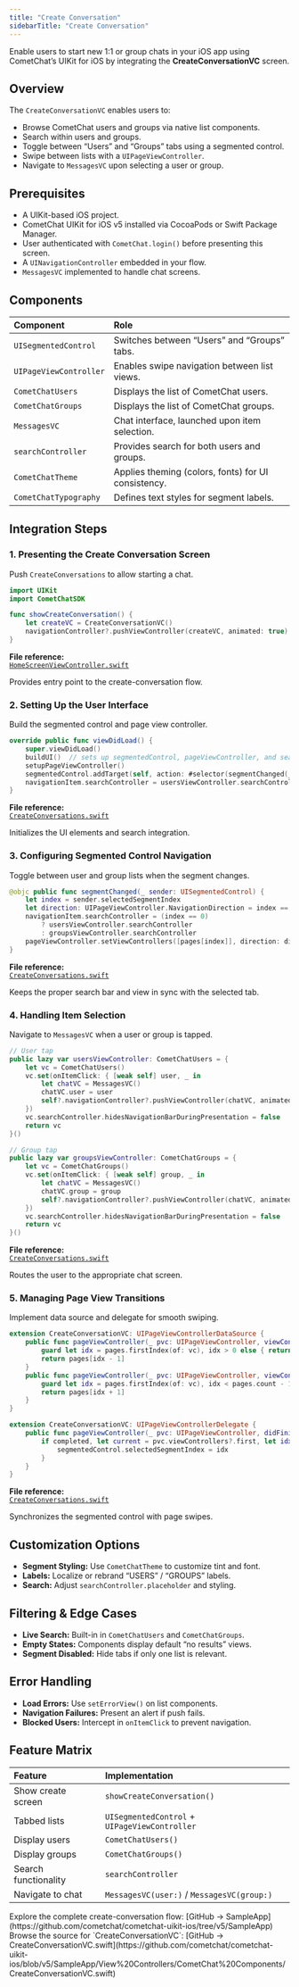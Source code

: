 ```yaml
---
title: "Create Conversation"
sidebarTitle: "Create Conversation"
---
```


Enable users to start new 1:1 or group chats in your iOS app using CometChat’s UIKit for iOS by integrating the **CreateConversationVC** screen.

## Overview

The `CreateConversationVC` enables users to:

- Browse CometChat users and groups via native list components.  
- Search within users and groups.  
- Toggle between “Users” and “Groups” tabs using a segmented control.  
- Swipe between lists with a `UIPageViewController`.  
- Navigate to `MessagesVC` upon selecting a user or group.

## Prerequisites

- A UIKit-based iOS project.  
- CometChat UIKit for iOS v5 installed via CocoaPods or Swift Package Manager.  
- User authenticated with `CometChat.login()` before presenting this screen.  
- A `UINavigationController` embedded in your flow.  
- `MessagesVC` implemented to handle chat screens.

## Components

| Component               | Role                                                        |
|:------------------------|:------------------------------------------------------------|
| `UISegmentedControl`    | Switches between “Users” and “Groups” tabs.                 |
| `UIPageViewController`  | Enables swipe navigation between list views.                |
| `CometChatUsers`        | Displays the list of CometChat users.                       |
| `CometChatGroups`       | Displays the list of CometChat groups.                      |
| `MessagesVC`            | Chat interface, launched upon item selection.               |
| `searchController`      | Provides search for both users and groups.                  |
| `CometChatTheme`        | Applies theming (colors, fonts) for UI consistency.         |
| `CometChatTypography`   | Defines text styles for segment labels.                    |

## Integration Steps

### 1. Presenting the Create Conversation Screen

Push `CreateConversations` to allow starting a chat.

```swift
import UIKit
import CometChatSDK

func showCreateConversation() {
    let createVC = CreateConversationVC()
    navigationController?.pushViewController(createVC, animated: true)
}
```

**File reference:**  
[`HomeScreenViewController.swift`](https://github.com/cometchat/cometchat-uikit-ios/blob/v5/SampleApp/View%20Controllers/HomeScreenViewController.swift)

Provides entry point to the create-conversation flow.

### 2. Setting Up the User Interface

Build the segmented control and page view controller.

```swift
override public func viewDidLoad() {
    super.viewDidLoad()
    buildUI()  // sets up segmentedControl, pageViewController, and searchController
    setupPageViewController()
    segmentedControl.addTarget(self, action: #selector(segmentChanged(_:)), for: .valueChanged)
    navigationItem.searchController = usersViewController.searchController
}
```

**File reference:**  
[`CreateConversations.swift`](https://github.com/cometchat/cometchat-uikit-ios/blob/v5/SampleApp/View%20Controllers/CometChat%20Components/CreateConversations.swift)

Initializes the UI elements and search integration.

### 3. Configuring Segmented Control Navigation

Toggle between user and group lists when the segment changes.

```swift
@objc public func segmentChanged(_ sender: UISegmentedControl) {
    let index = sender.selectedSegmentIndex
    let direction: UIPageViewController.NavigationDirection = index == 0 ? .reverse : .forward
    navigationItem.searchController = (index == 0)
        ? usersViewController.searchController
        : groupsViewController.searchController
    pageViewController.setViewControllers([pages[index]], direction: direction, animated: true)
}
```

**File reference:**  
[`CreateConversations.swift`](https://github.com/cometchat/cometchat-uikit-ios/blob/v5/SampleApp/View%20Controllers/CometChat%20Components/CreateConversations.swift)

Keeps the proper search bar and view in sync with the selected tab.

### 4. Handling Item Selection

Navigate to `MessagesVC` when a user or group is tapped.

```swift
// User tap
public lazy var usersViewController: CometChatUsers = {
    let vc = CometChatUsers()
    vc.set(onItemClick: { [weak self] user, _ in
        let chatVC = MessagesVC()
        chatVC.user = user
        self?.navigationController?.pushViewController(chatVC, animated: true)
    })
    vc.searchController.hidesNavigationBarDuringPresentation = false
    return vc
}()

// Group tap
public lazy var groupsViewController: CometChatGroups = {
    let vc = CometChatGroups()
    vc.set(onItemClick: { [weak self] group, _ in
        let chatVC = MessagesVC()
        chatVC.group = group
        self?.navigationController?.pushViewController(chatVC, animated: true)
    })
    vc.searchController.hidesNavigationBarDuringPresentation = false
    return vc
}()
```

**File reference:**  
[`CreateConversations.swift`](https://github.com/cometchat/cometchat-uikit-ios/blob/v5/SampleApp/View%20Controllers/CometChat%20Components/CreateConversations.swift)

Routes the user to the appropriate chat screen.

### 5. Managing Page View Transitions

Implement data source and delegate for smooth swiping.

```swift
extension CreateConversationVC: UIPageViewControllerDataSource {
    public func pageViewController(_ pvc: UIPageViewController, viewControllerBefore vc: UIViewController) -> UIViewController? {
        guard let idx = pages.firstIndex(of: vc), idx > 0 else { return nil }
        return pages[idx - 1]
    }
    public func pageViewController(_ pvc: UIPageViewController, viewControllerAfter vc: UIViewController) -> UIViewController? {
        guard let idx = pages.firstIndex(of: vc), idx < pages.count - 1 else { return nil }
        return pages[idx + 1]
    }
}

extension CreateConversationVC: UIPageViewControllerDelegate {
    public func pageViewController(_ pvc: UIPageViewController, didFinishAnimating finished: Bool, previousViewControllers: [UIViewController], transitionCompleted completed: Bool) {
        if completed, let current = pvc.viewControllers?.first, let idx = pages.firstIndex(of: current) {
            segmentedControl.selectedSegmentIndex = idx
        }
    }
}
```

**File reference:**  
[`CreateConversations.swift`](https://github.com/cometchat/cometchat-uikit-ios/blob/v5/SampleApp/View%20Controllers/CometChat%20Components/CreateConversations.swift)

Synchronizes the segmented control with page swipes.

## Customization Options

- **Segment Styling:** Use `CometChatTheme` to customize tint and font.  
- **Labels:** Localize or rebrand “USERS” / “GROUPS” labels.  
- **Search:** Adjust `searchController.placeholder` and styling.

## Filtering & Edge Cases

- **Live Search:** Built-in in `CometChatUsers` and `CometChatGroups`.  
- **Empty States:** Components display default “no results” views.  
- **Segment Disabled:** Hide tabs if only one list is relevant.

## Error Handling

- **Load Errors:** Use `setErrorView()` on list components.  
- **Navigation Failures:** Present an alert if push fails.  
- **Blocked Users:** Intercept in `onItemClick` to prevent navigation.

## Feature Matrix

| Feature                       | Implementation                                 |
|:------------------------------|:-----------------------------------------------|
| Show create screen            | `showCreateConversation()`                     |
| Tabbed lists                  | `UISegmentedControl` + `UIPageViewController`  |
| Display users                 | `CometChatUsers()`                             |
| Display groups                | `CometChatGroups()`                            |
| Search functionality          | `searchController`                             |
| Navigate to chat              | `MessagesVC(user:)` / `MessagesVC(group:)`      |

<CardGroup>
  <Card title="Full Sample App">
    Explore the complete create-conversation flow:
    [GitHub → SampleApp](https://github.com/cometchat/cometchat-uikit-ios/tree/v5/SampleApp)
  </Card>
  <Card title="UIKit Source Code">
    Browse the source for `CreateConversationVC`:
    [GitHub → CreateConversationVC.swift](https://github.com/cometchat/cometchat-uikit-ios/blob/v5/SampleApp/View%20Controllers/CometChat%20Components/CreateConversationVC.swift)
  </Card>
</CardGroup>